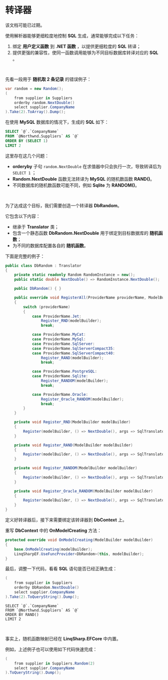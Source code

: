 
# 转译器

<Alert type="tip">
该文档可能已过期。
</Alert>

使用解析器能够更细粒度地控制 **SQL** 生成，通常能够完成以下任务：

1. 绑定 **用户定义函数** 到 **.NET 函数** ，以提供更细粒度的 **SQL** 转译；
2. 提供更强的兼容性，使同一函数调用能够为不同目标数据库转译对应的 **SQL** 。

<br/>

先看一段用于 **随机取 2 条记录** 的错误例子：

```csharp
var random = new Random();	
(
    from supplier in Suppliers
    orderby random.NextDouble()
    select supplier.CompanyName
).Take(2).ToArray().Dump();	
```

在使用 **MySQL** 数据库的情况下，生成的 **SQL** 如下：

```sql
SELECT `@`.`CompanyName`
FROM `@Northwnd.Suppliers` AS `@`
ORDER BY (SELECT 1)
LIMIT 2
```

这里存在这几个问题：

- **orderyby** 子句 `random.NextDouble` 在求值器中只会执行一次，导致转译后为 `SELECT 1` ；
- **Random.NextDouble** 函数无法转译为 **MySQL** 的随机数函数 **RAND()**。
- 不同数据库的随机数函数可能不同，例如 **Sqlite** 为 **RANDOM()**。

<br/>

为了达成这个目标，我们需要创造一个转译器 **DbRandom**。

它包含以下内容：

- 继承于 **Translator** 类；
- 包含一个静态函数 **DbRandom.NextDouble** 用于绑定到目标数据库的 **随机函数**；
- 为不同的数据库配置各自的 **随机函数**。

下面是完整的例子：

```csharp
public class DbRandom : Translator
{
    private static readonly Random RandomInstance = new();
    public static double NextDouble() => RandomInstance.NextDouble();

    public DbRandom() { }

    public override void RegisterAll(ProviderName providerName, ModelBuilder modelBuilder)
    {
        switch (providerName)
        {
            case ProviderName.Jet:
                Register_RND(modelBuilder);
                break;

            case ProviderName.MyCat:
            case ProviderName.MySql:
            case ProviderName.SqlServer:
            case ProviderName.SqlServerCompact35:
            case ProviderName.SqlServerCompact40:
                Register_RAND(modelBuilder);
                break;

            case ProviderName.PostgreSQL:
            case ProviderName.Sqlite:
                Register_RANDOM(modelBuilder);
                break;

            case ProviderName.Oracle:
                Register_Oracle_RANDOM(modelBuilder);
                break;
        }
    }

    private void Register_RND(ModelBuilder modelBuilder)
    {
        Register(modelBuilder, () => NextDouble(), args => SqlTranslator.Function<double>("RND", args));
    }

    private void Register_RAND(ModelBuilder modelBuilder)
    {
        Register(modelBuilder, () => NextDouble(), args => SqlTranslator.Function<double>("RAND", args));
    }

    private void Register_RANDOM(ModelBuilder modelBuilder)
    {
        Register(modelBuilder, () => NextDouble(), args => SqlTranslator.Function<double>("RANDOM", args));
    }

    private void Register_Oracle_RANDOM(ModelBuilder modelBuilder)
    {
        Register(modelBuilder, () => NextDouble(), args => SqlTranslator.Function<double>("DBMS_RANDOM", "RANDOM", args));
    }
}
```

定义好转译器后，接下来需要绑定该转译器到 **DbContext** 上。

重写 **DbContext** 中的 **OnModelCreating** 方法：

```csharp
protected override void OnModelCreating(ModelBuilder modelBuilder)
{
    base.OnModelCreating(modelBuilder);
    LinqSharpEF.UseFuncProvider<DbRandom>(this, modelBuilder);
}
```

最后，调整一下代码，看看 **SQL** 语句是否已经正确生成：

```csharp
(
    from supplier in Suppliers
    orderby DbRandom.NextDouble()
    select supplier.CompanyName
).Take(2).ToQueryString().Dump();
```

```mysql
SELECT `@`.`CompanyName`
FROM `@Northwnd.Suppliers` AS `@`
ORDER BY RAND()
LIMIT 2
```

<br/>

事实上，随机函数映射已经在 **LinqSharp.EFCore** 中内置。

例如，上述例子也可以使用如下代码快速完成：

```csharp
(
    from supplier in Suppliers.Random(2)
    select supplier.CompanyName
).ToQueryString().Dump();
```

<br/>

